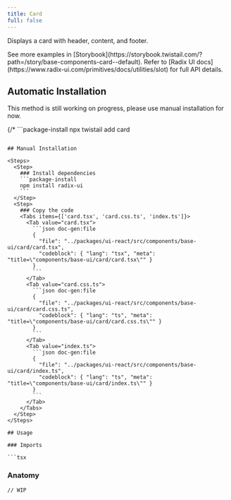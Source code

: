 ```yaml
---
title: Card
full: false
---
```


Displays a card with header, content, and footer.

<Callout type='info'>
  See more examples in [Storybook](https://storybook.twistail.com/?path=/story/base-components-card--default).
  Refer to [Radix UI docs](https://www.radix-ui.com/primitives/docs/utilities/slot) for full API details.
</Callout>

## Automatic Installation

<Callout type='warn'>
  This method is still working on progress, please use manual installation for now.
</Callout>

{/* ```package-install
npx twistail add card
``` */}

## Manual Installation

<Steps>
  <Step>
    ### Install dependencies
    ```package-install
    npm install radix-ui
    ```
  </Step>
  <Step>
    ### Copy the code
    <Tabs items={['card.tsx', 'card.css.ts', 'index.ts']}>
      <Tab value="card.tsx">
        ```json doc-gen:file
        {
          "file": "../packages/ui-react/src/components/base-ui/card/card.tsx",
          "codeblock": { "lang": "tsx", "meta": "title=\"components/base-ui/card/card.tsx\"" }
        }
        ```
      </Tab>
      <Tab value="card.css.ts">
        ```json doc-gen:file
        {
          "file": "../packages/ui-react/src/components/base-ui/card/card.css.ts",
          "codeblock": { "lang": "ts", "meta": "title=\"components/base-ui/card/card.css.ts\"" }
        }
        ```
      </Tab>
      <Tab value="index.ts">
        ```json doc-gen:file
        {
          "file": "../packages/ui-react/src/components/base-ui/card/index.ts",
          "codeblock": { "lang": "ts", "meta": "title=\"components/base-ui/card/index.ts\"" }
        }
        ```
      </Tab>
    </Tabs>
  </Step>
</Steps>

## Usage

### Imports

```tsx
```

### Anatomy

```tsx
// WIP
```

